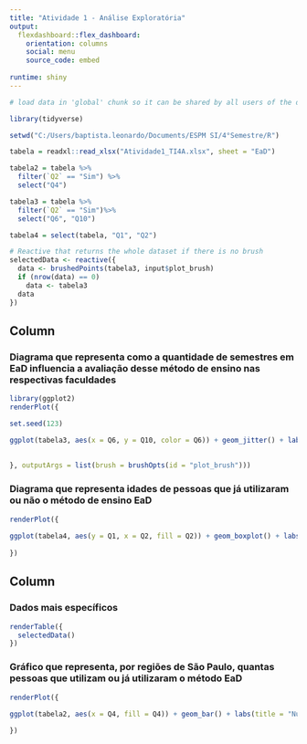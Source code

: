---
title: "Atividade 1 - Análise Exploratória"
output: 
  flexdashboard::flex_dashboard:
    orientation: columns
    social: menu
    source_code: embed
    
runtime: shiny
---

```{r global, include=FALSE}


# load data in 'global' chunk so it can be shared by all users of the dashboard

library(tidyverse)

setwd("C:/Users/baptista.leonardo/Documents/ESPM SI/4°Semestre/R")

tabela = readxl::read_xlsx("Atividade1_TI4A.xlsx", sheet = "EaD")

tabela2 = tabela %>%
  filter(`Q2` == "Sim") %>%
  select("Q4")

tabela3 = tabela %>%
  filter(`Q2` == "Sim")%>%
  select("Q6", "Q10")

tabela4 = select(tabela, "Q1", "Q2")

```


```{r}
# Reactive that returns the whole dataset if there is no brush
selectedData <- reactive({
  data <- brushedPoints(tabela3, input$plot_brush)
  if (nrow(data) == 0)
    data <- tabela3
  data
})
```

Column {data-width=500}
-----------------------------------------------------------------------

### Diagrama que representa como a quantidade de semestres em EaD influencia a avaliação desse método de ensino nas respectivas faculdades {data-width=500}

```{r}
library(ggplot2)
renderPlot({

set.seed(123)

ggplot(tabela3, aes(x = Q6, y = Q10, color = Q6)) + geom_jitter() + labs(title = "Avaliacao do EaD por quantidade de semestre", x = "Semestre", y = "Notas 0 a 10", col = "Semestre")
  
  
}, outputArgs = list(brush = brushOpts(id = "plot_brush")))
```

### Diagrama que representa idades de pessoas que já utilizaram ou não o método de ensino EaD

```{r}
renderPlot({
  
ggplot(tabela4, aes(y = Q1, x = Q2, fill = Q2)) + geom_boxplot() + labs(title = "Idades de pessoas que ja frequentaram ou nao o EaD", y = "Idade em anos", x = "Ja frequentou o EaD?") + scale_fill_brewer(palette = "Oranges") + theme_classic() + guides(fill = "none")
  
})
```

Column {data-width=500}
-----------------------------------------------------------------------

### Dados mais específicos {data-width=600}

```{r}

renderTable({
  selectedData()
})

```

### Gráfico que representa, por regiões de São Paulo, quantas pessoas que utilizam ou já utilizaram o método EaD

```{r}

renderPlot({
  
ggplot(tabela2, aes(x = Q4, fill = Q4)) + geom_bar() + labs(title = "Número de pessoas que usam o método EaD por região", x = "", y ="Quantidade de pessoas") + guides(fill = "none")

})


```

